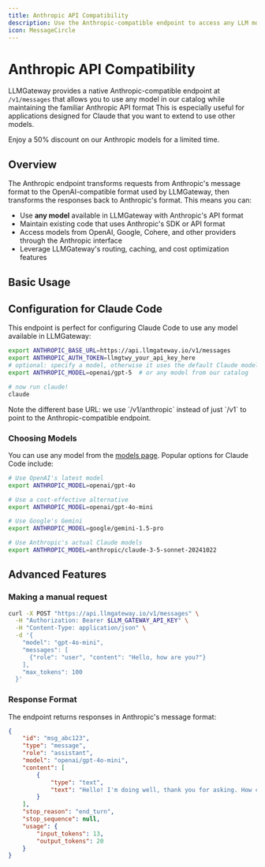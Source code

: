 ```yaml
---
title: Anthropic API Compatibility
description: Use the Anthropic-compatible endpoint to access any LLM model through the familiar Anthropic API format.
icon: MessageCircle
---
```



# Anthropic API Compatibility

LLMGateway provides a native Anthropic-compatible endpoint at `/v1/messages` that allows you to use any model in our catalog while maintaining the familiar Anthropic API format
This is especially useful for applications designed for Claude that you want to extend to use other models.

<Callout type="info">
	Enjoy a 50% discount on our Anthropic models for a limited time.
</Callout>

## Overview

The Anthropic endpoint transforms requests from Anthropic's message format to the OpenAI-compatible format used by LLMGateway, then transforms the responses back to Anthropic's format. This means you can:

- Use **any model** available in LLMGateway with Anthropic's API format
- Maintain existing code that uses Anthropic's SDK or API format
- Access models from OpenAI, Google, Cohere, and other providers through the Anthropic interface
- Leverage LLMGateway's routing, caching, and cost optimization features

## Basic Usage

## Configuration for Claude Code

This endpoint is perfect for configuring Claude Code to use any model available in LLMGateway:

```bash
export ANTHROPIC_BASE_URL=https://api.llmgateway.io/v1/messages
export ANTHROPIC_AUTH_TOKEN=llmgtwy_your_api_key_here
# optional: specify a model, otherwise it uses the default Claude model
export ANTHROPIC_MODEL=openai/gpt-5  # or any model from our catalog

# now run claude!
claude
```

<Callout type="info">
	Note the different base URL: we use `/v1/anthropic` instead of just `/v1` to
	point to the Anthropic-compatible endpoint.
</Callout>

### Choosing Models

You can use any model from the [models page](https://llmgateway.io/models). Popular options for Claude Code include:

```bash
# Use OpenAI's latest model
export ANTHROPIC_MODEL=openai/gpt-4o

# Use a cost-effective alternative
export ANTHROPIC_MODEL=openai/gpt-4o-mini

# Use Google's Gemini
export ANTHROPIC_MODEL=google/gemini-1.5-pro

# Use Anthropic's actual Claude models
export ANTHROPIC_MODEL=anthropic/claude-3-5-sonnet-20241022
```

## Advanced Features

### Making a manual request

```bash
curl -X POST "https://api.llmgateway.io/v1/messages" \
  -H "Authorization: Bearer $LLM_GATEWAY_API_KEY" \
  -H "Content-Type: application/json" \
  -d '{
    "model": "gpt-4o-mini",
    "messages": [
      {"role": "user", "content": "Hello, how are you?"}
    ],
    "max_tokens": 100
  }'
```

### Response Format

The endpoint returns responses in Anthropic's message format:

```json
{
	"id": "msg_abc123",
	"type": "message",
	"role": "assistant",
	"model": "openai/gpt-4o-mini",
	"content": [
		{
			"type": "text",
			"text": "Hello! I'm doing well, thank you for asking. How can I help you today?"
		}
	],
	"stop_reason": "end_turn",
	"stop_sequence": null,
	"usage": {
		"input_tokens": 13,
		"output_tokens": 20
	}
}
```
